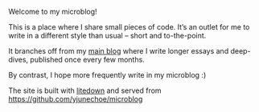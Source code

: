 Welcome to my microblog!

This is a place where I share small pieces of code. It's an outlet for me to write in a different style than usual -- short and to-the-point.

It branches off from my [main blog](https://yjunechoe.github.io/blog) where I write longer essays and deep-dives, published once every few months.

By contrast, I hope more frequently write in my microblog :)

The site is built with [litedown](https://yihui.org/litedown/) and served from <https://github.com/yjunechoe/microblog>
